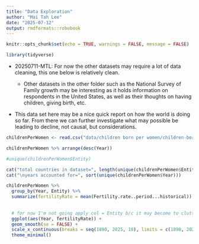 ---
title: "Data Exploration"
author: "Mai Tah Lee"
date: "2025-07-12"
output: rmdformats::robobook
---

```{r setup, include=FALSE}
knitr::opts_chunk$set(echo = TRUE, warnings = FALSE, message = FALSE)

library(tidyverse)
```

* 20250711-MTL: For now the other datasets may require a lot of data cleaning, this one below is relatively clean. 

  * Other datasets in the other folder such as the National Survey of Family growth may be interesting as it holds information on respondents in the United States, as well as their thoughts on having children, giving birth, etc. 


* This data set here may be a nice quick report on how the world is doing so far. From there we can further investigate what may possible be leading to decline, not causal, but considerations. 
```{r}
childrenPerWomen <- read.csv("data/children born per women/children-born-per-woman.csv")

childrenPerWomen %>% arrange(desc(Year))
```

```{r}
#unique(childrenPerWomen$Entity)

cat("total countries in dataset=", length(unique(childrenPerWomen$Entity)))
cat("\nyears accounted for=", sort(unique(childrenPerWomen$Year)))
```


```{r}
childrenPerWomen %>% 
  group_by(Year, Entity) %>%
  summarize(fertilityRate = mean(Fertility.rate..period...historical)) %>%
  
  
  # for now I'm not going apply col = Entity b/c it may become to cluttered. So we may have to expand possible visualizations. 
  ggplot(aes(Year, fertilityRate)) + 
  geom_smooth(se = FALSE) +
  scale_x_continuous(breaks = seq(1890, 2025, 10), limits = c(1890, 2025)) + 
  theme_minimal()
```


